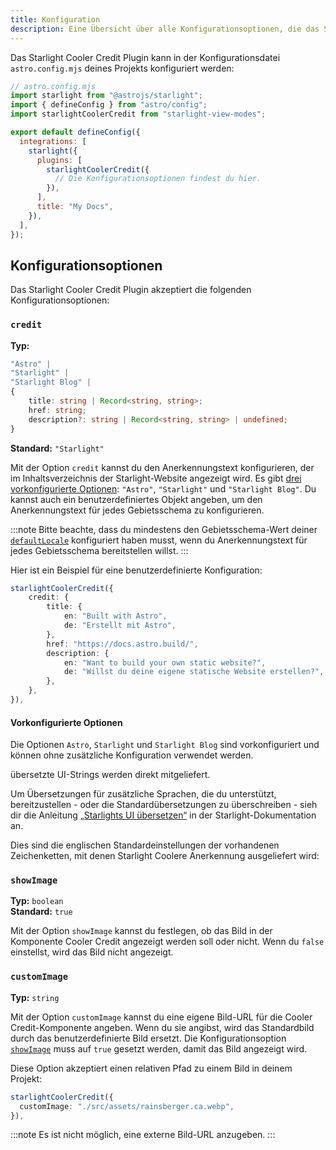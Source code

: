 ```yaml
---
title: Konfiguration
description: Eine Übersicht über alle Konfigurationsoptionen, die das Starlight Cooler Credit Plugin unterstützt.
---
```


Das Starlight Cooler Credit Plugin kann in der Konfigurationsdatei `astro.config.mjs` deines Projekts konfiguriert werden:

```js {11}
// astro.config.mjs
import starlight from "@astrojs/starlight";
import { defineConfig } from "astro/config";
import starlightCoolerCredit from "starlight-view-modes";

export default defineConfig({
  integrations: [
    starlight({
      plugins: [
        starlightCoolerCredit({
          // Die Konfigurationsoptionen findest du hier.
        }),
      ],
      title: "My Docs",
    }),
  ],
});
```

## Konfigurationsoptionen

Das Starlight Cooler Credit Plugin akzeptiert die folgenden Konfigurationsoptionen:

### `credit`

**Typ:**

```ts
"Astro" |
"Starlight" |
"Starlight Blog" |
{
    title: string | Record<string, string>;
    href: string;
    description?: string | Record<string, string> | undefined;
}
```

**Standard:** `"Starlight"`

Mit der Option `credit` kannst du den Anerkennungstext konfigurieren, der im Inhaltsverzeichnis der Starlight-Website angezeigt wird. Es gibt [drei vorkonfigurierte Optionen](#vorkonfigurierte-optionen): `"Astro"`, `"Starlight"` und `"Starlight Blog"`. Du kannst auch ein benutzerdefiniertes Objekt angeben, um den Anerkennungstext für jedes Gebietsschema zu konfigurieren.

:::note
Bitte beachte, dass du mindestens den Gebietsschema-Wert deiner [`defaultLocale`](https://starlight.astro.build/de/reference/configuration/#defaultlocale) konfiguriert haben musst, wenn du Anerkennungstext für jedes Gebietsschema bereitstellen willst.
:::

Hier ist ein Beispiel für eine benutzerdefinierte Konfiguration:

```ts
starlightCoolerCredit({
    credit: {
        title: {
            en: "Built with Astro",
            de: "Erstellt mit Astro",
        },
        href: "https://docs.astro.build/",
        description: {
            en: "Want to build your own static website?",
            de: "Willst du deine eigene statische Website erstellen?",
        },
    },
}),
```

#### Vorkonfigurierte Optionen

Die Optionen `Astro`, `Starlight` und `Starlight Blog` sind vorkonfiguriert und können ohne zusätzliche Konfiguration verwendet werden.


<LanguagesList startsSentence /> übersetzte UI-Strings werden direkt mitgeliefert.

Um Übersetzungen für zusätzliche Sprachen, die du unterstützt, bereitzustellen - oder die Standardübersetzungen zu überschreiben - sieh dir die Anleitung [„Starlights UI übersetzen“](https://starlight.astro.build/de/guides/i18n/#starlights-ui-übersetzen) in der Starlight-Dokumentation an.

Dies sind die englischen Standardeinstellungen der vorhandenen Zeichenketten, mit denen Starlight Coolere Anerkennung ausgeliefert wird:

<TranslationsList />

### `showImage`

**Typ:** `boolean`  
**Standard:** `true`

Mit der Option `showImage` kannst du festlegen, ob das Bild in der Komponente Cooler Credit angezeigt werden soll oder nicht. Wenn du `false` einstellst, wird das Bild nicht angezeigt.

### `customImage`

**Typ:** `string`

Mit der Option `customImage` kannst du eine eigene Bild-URL für die Cooler Credit-Komponente angeben. Wenn du sie angibst, wird das Standardbild durch das benutzerdefinierte Bild ersetzt. Die Konfigurationsoption [`showImage`](#showimage) muss auf `true` gesetzt werden, damit das Bild angezeigt wird.

Diese Option akzeptiert einen relativen Pfad zu einem Bild in deinem Projekt:

```ts
starlightCoolerCredit({
  customImage: "./src/assets/rainsberger.ca.webp",
}),
```

:::note
Es ist nicht möglich, eine externe Bild-URL anzugeben.
:::
